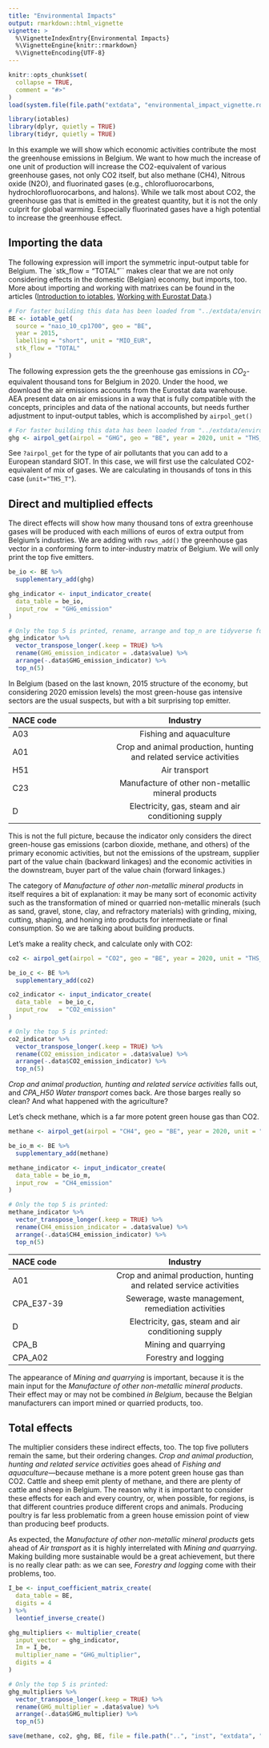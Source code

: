 ```yaml
---
title: "Environmental Impacts"
output: rmarkdown::html_vignette
vignette: >
  %\VignetteIndexEntry{Environmental Impacts}
  %\VignetteEngine{knitr::rmarkdown}
  %\VignetteEncoding{UTF-8}
---
```


```r
knitr::opts_chunk$set(
  collapse = TRUE,
  comment = "#>"
)
load(system.file(file.path("extdata", "environmental_impact_vignette.rda"), package = "iotables"))
```

```r
library(iotables)
library(dplyr, quietly = TRUE)
library(tidyr, quietly = TRUE)
```

In this example we will show which economic activities contribute the most the greenhouse emissions in Belgium.  We want to how much the increase of one unit of production will increase the CO2-equivalent of various greenhouse gases, not only CO2 itself, but also methane (CH4), Nitrous oxide (N2O), and fluorinated gases (e.g., chlorofluorocarbons, hydrochlorofluorocarbons, and halons). While we talk most about CO2, the greenhouse gas that is emitted in the greatest quantity, but it is not the only culprit for global warming. Especially fluorinated gases have a high potential to increase the greenhouse effect.

## Importing the data

The following expression will import the symmetric input-output table for Belgium.  The `stk_flow = "TOTAL"`` makes clear that we are not only considering effects in the domestic (Belgian) economy, but imports, too. More about importing and working with matrixes can be found in the articles ([Introduction to iotables](https://iotables.dataobservatory.eu/articles/intro.html), [Working with Eurostat Data](https://iotables.dataobservatory.eu/articles/working_with_eurostat.html).)

```r
# For faster building this data has been loaded from "../extdata/environmental_impact_vignette.rda"
BE <- iotable_get(
  source = "naio_10_cp1700", geo = "BE",
  year = 2015,
  labelling = "short", unit = "MIO_EUR",
  stk_flow = "TOTAL"
)
```

The following expression gets the the greenhouse gas emissions in $CO_2$-equivalent thousand tons for Belgium in 2020. Under the hood, we download the air emissions accounts from the Eurostat data warehouse. AEA present data on air emissions in a way that is fully compatible with the concepts, principles and data of the national accounts, but needs further adjustment to input-output tables, which is accomplished by `airpol_get()`

```r
# For faster building this data has been loaded from "../extdata/environmental_impact_vignette.rda"
ghg <- airpol_get(airpol = "GHG", geo = "BE", year = 2020, unit = "THS_T")
```

See `?airpol_get` for the type of air pollutants that you can add to a European standard SIOT.  In this case, we will first use the calculated CO2-equivalent of mix of gases. We are calculating in thousands of tons in this case (`unit="THS_T"`).

## Direct and multiplied effects

The direct effects will show how many thousand tons of extra greenhouse gases will be produced with each millions of euros of extra output from Belgium's industries. We are adding with `rows_add()` the greenhouse gas vector in a conforming form to inter-industry matrix of Belgium. We will only print the top five emitters. 

```r
be_io <- BE %>%
  supplementary_add(ghg)

ghg_indicator <- input_indicator_create(
  data_table = be_io,
  input_row  = "GHG_emission"
)
```

```r
# Only the top 5 is printed, rename, arrange and top_n are tidyverse functions:
ghg_indicator %>%
  vector_transpose_longer(.keep = TRUE) %>%
  rename(GHG_emission_indicator = .data$value) %>%
  arrange(-.data$GHG_emission_indicator) %>%
  top_n(5)
```

In Belgium (based on the last known, 2015 structure of the economy, but considering 2020 emission levels) the most green-house gas intensive sectors are the usual suspects, but with a bit surprising top emitter.

| NACE code   | Industry                                                              | 
| :---        |    :----:   | 
| A03         | Fishing and aquaculture   |
| A01         | Crop and animal production, hunting and related service activities    |
| H51         | Air transport |
| C23         | Manufacture of other non-metallic mineral products |
| D           | Electricity, gas, steam and air conditioning supply |

This is not the full picture, because the indicator only considers the direct green-house gas emissions (carbon dioxide, methane, and others) of the primary economic activities, but not the emissions of the upstream, supplier part of the value chain (backward linkages) and the economic activities in the downstream, buyer part of the value chain (forward linkages.)

The category of *Manufacture of other non-metallic mineral products* in itself requires a bit of explanation: it may be many sort of economic activity such as the transformation of mined or quarried non-metallic minerals (such as sand, gravel, stone, clay, and refractory materials) with grinding, mixing, cutting, shaping, and honing into products for intermediate or final consumption. So we are talking about building products.

Let's make a reality check, and calculate only with CO2:

```r
co2 <- airpol_get(airpol = "CO2", geo = "BE", year = 2020, unit = "THS_T")
```

```r
be_io_c <- BE %>%
  supplementary_add(co2)

co2_indicator <- input_indicator_create(
  data_table  = be_io_c,
  input_row   = "CO2_emission"
)

# Only the top 5 is printed:
co2_indicator %>%
  vector_transpose_longer(.keep = TRUE) %>%
  rename(CO2_emission_indicator = .data$value) %>%
  arrange(-.data$CO2_emission_indicator) %>%
  top_n(5)
```

*Crop and animal production, hunting and related service activities* falls out, and *CPA_H50 Water transport* comes back. Are those barges really so clean? And what happened with the agriculture?

Let's check methane, which is a far more potent green house gas than CO2.

```r
methane <- airpol_get(airpol = "CH4", geo = "BE", year = 2020, unit = "THS_T")
```
```r
be_io_m <- BE %>%
  supplementary_add(methane)

methane_indicator <- input_indicator_create(
  data_table = be_io_m,
  input_row  = "CH4_emission"
)

# Only the top 5 is printed:
methane_indicator %>%
  vector_transpose_longer(.keep = TRUE) %>%
  rename(CH4_emission_indicator = .data$value) %>%
  arrange(-.data$CH4_emission_indicator) %>%
  top_n(5)
```



| NACE code   | Industry    | 
| :---        |    :----:   | 
| A01         | Crop and animal production, hunting and related service activities |
| CPA_E37-39  | Sewerage, waste management, remediation activities |
| D           | Electricity, gas, steam and air conditioning supply |
| CPA_B       | Mining and quarrying |
| CPA_A02     | Forestry and logging |


The appearance of *Mining and quarrying* is important, because it is the main input for the *Manufacture of other non-metallic mineral products*. Their effect may or may not be combined *in Belgium*, because the Belgian manufacturers can import mined or quarried products, too. 

## Total effects

The multiplier considers these indirect effects, too. The top five polluters remain the same, but their ordering changes. *Crop and animal production, hunting and related service activities* goes ahead of *Fishing and aquaculture*---because methane is a more potent green house gas than CO2. Cattle and sheep emit plenty of methane, and there are plenty of cattle and sheep in Belgium.  The reason why it is important to consider these effects for each and every country, or, when possible, for regions, is that different countries produce different crops and animals. Producing poultry is far less problematic from a green house emission point of view than producing beef products. 

As expected, the *Manufacture of other non-metallic mineral products* gets ahead of *Air transport* as it is highly interrelated with *Mining and quarrying*. Making building more sustainable would be a great achievement, but there is no really clear path: as we can see, *Forestry and logging* come with their problems, too.

```r
I_be <- input_coefficient_matrix_create(
  data_table = BE,
  digits = 4
) %>%
  leontief_inverse_create()

ghg_multipliers <- multiplier_create(
  input_vector = ghg_indicator,
  Im = I_be,
  multiplier_name = "GHG_multiplier",
  digits = 4
)

# Only the top 5 is printed:
ghg_multipliers %>%
  vector_transpose_longer(.keep = TRUE) %>%
  rename(GHG_multiplier = .data$value) %>%
  arrange(-.data$GHG_multiplier) %>%
  top_n(5)
```

```r
save(methane, co2, ghg, BE, file = file.path("..", "inst", "extdata", "environmental_impact_vignette.rda"))
```

